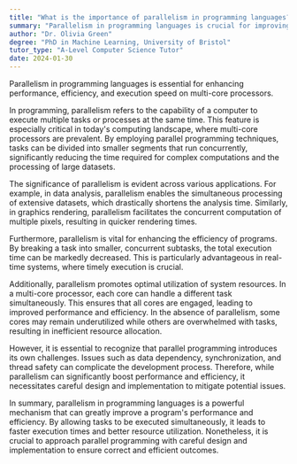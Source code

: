```yaml
---
title: "What is the importance of parallelism in programming languages?"
summary: "Parallelism in programming languages is crucial for improving performance, efficiency, and speed of execution in multi-core processors."
author: "Dr. Olivia Green"
degree: "PhD in Machine Learning, University of Bristol"
tutor_type: "A-Level Computer Science Tutor"
date: 2024-01-30
---
```


Parallelism in programming languages is essential for enhancing performance, efficiency, and execution speed on multi-core processors.

In programming, parallelism refers to the capability of a computer to execute multiple tasks or processes at the same time. This feature is especially critical in today's computing landscape, where multi-core processors are prevalent. By employing parallel programming techniques, tasks can be divided into smaller segments that run concurrently, significantly reducing the time required for complex computations and the processing of large datasets.

The significance of parallelism is evident across various applications. For example, in data analysis, parallelism enables the simultaneous processing of extensive datasets, which drastically shortens the analysis time. Similarly, in graphics rendering, parallelism facilitates the concurrent computation of multiple pixels, resulting in quicker rendering times.

Furthermore, parallelism is vital for enhancing the efficiency of programs. By breaking a task into smaller, concurrent subtasks, the total execution time can be markedly decreased. This is particularly advantageous in real-time systems, where timely execution is crucial.

Additionally, parallelism promotes optimal utilization of system resources. In a multi-core processor, each core can handle a different task simultaneously. This ensures that all cores are engaged, leading to improved performance and efficiency. In the absence of parallelism, some cores may remain underutilized while others are overwhelmed with tasks, resulting in inefficient resource allocation.

However, it is essential to recognize that parallel programming introduces its own challenges. Issues such as data dependency, synchronization, and thread safety can complicate the development process. Therefore, while parallelism can significantly boost performance and efficiency, it necessitates careful design and implementation to mitigate potential issues.

In summary, parallelism in programming languages is a powerful mechanism that can greatly improve a program's performance and efficiency. By allowing tasks to be executed simultaneously, it leads to faster execution times and better resource utilization. Nonetheless, it is crucial to approach parallel programming with careful design and implementation to ensure correct and efficient outcomes.
    